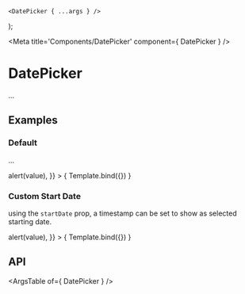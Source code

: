 
	<DatePicker { ...args } />
);

<Meta title='Components/DatePicker' component={ DatePicker } />

# DatePicker

...

## Examples

### Default

...

<Canvas>
	<Story
		name="Default"
		args={{
			onAction: (value) => alert(value),
		}}
	>
		{ Template.bind({}) }
	</Story>
</Canvas>

### Custom Start Date

using the `startDate` prop, a timestamp can be set to show as selected starting date.

<Canvas>
	<Story
		name="Custom start date"
		args={{
			startDate: new Date(new Date().getTime() - 86400000 * 2),
			onAction: (value) => alert(value),
		}}
	>
		{ Template.bind({}) }
	</Story>
</Canvas>

## API

<ArgsTable of={ DatePicker } />
